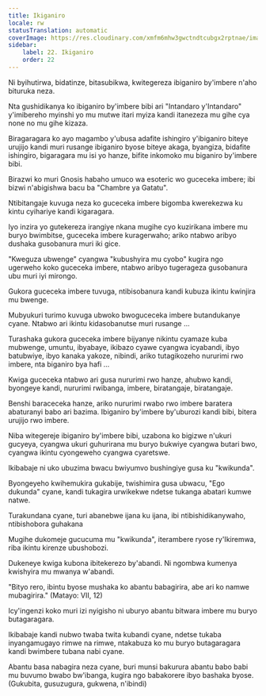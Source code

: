 ```yaml
---
title: Ikiganiro
locale: rw
statusTranslation: automatic
coverImage: https://res.cloudinary.com/xmfm6mhw3gwctndtcubgx2rptnae/image/upload/v1740468922/small_cover_tratado_de_psicologia_revolucionaria_a4c0dca4e0.webp
sidebar:
    label: 22. Ikiganiro
    order: 22
---
```

Ni byihutirwa, bidatinze, bitasubikwa, kwitegereza ibiganiro by'imbere n'aho bituruka neza.

Nta gushidikanya ko ibiganiro by'imbere bibi ari "Intandaro y'Intandaro" y'imibereho myinshi yo mu mutwe itari myiza kandi itanezeza mu gihe cya none no mu gihe kizaza.

Biragaragara ko ayo magambo y'ubusa adafite ishingiro y'ibiganiro biteye urujijo kandi muri rusange ibiganiro byose biteye akaga, byangiza, bidafite ishingiro, bigaragara mu isi yo hanze, bifite inkomoko mu biganiro by'imbere bibi.

Birazwi ko muri Gnosis habaho umuco wa esoteric wo guceceka imbere; ibi bizwi n'abigishwa bacu ba "Chambre ya Gatatu".

Ntibitangaje kuvuga neza ko guceceka imbere bigomba kwerekezwa ku kintu cyihariye kandi kigaragara.

Iyo inzira yo gutekereza irangiye nkana mugihe cyo kuzirikana imbere mu buryo bwimbitse, guceceka imbere kuragerwaho; ariko ntabwo aribyo dushaka gusobanura muri iki gice.

"Kweguza ubwenge" cyangwa "kubushyira mu cyobo" kugira ngo ugerweho koko guceceka imbere, ntabwo aribyo tugerageza gusobanura ubu muri iyi mirongo.

Gukora guceceka imbere tuvuga, ntibisobanura kandi kubuza ikintu kwinjira mu bwenge.

Mubyukuri turimo kuvuga ubwoko bwoguceceka imbere butandukanye cyane. Ntabwo ari ikintu kidasobanutse muri rusange ...

Turashaka gukora guceceka imbere bijyanye nikintu cyamaze kuba mubwenge, umuntu, ibyabaye, ikibazo cyawe cyangwa icyabandi, ibyo batubwiye, ibyo kanaka yakoze, nibindi, ariko tutagikozeho nururimi rwo imbere, nta biganiro bya hafi ...

Kwiga guceceka ntabwo ari gusa nururimi rwo hanze, ahubwo kandi, byongeye kandi, nururimi rwibanga, imbere, biratangaje, biratangaje.

Benshi baraceceka hanze, ariko nururimi rwabo rwo imbere baratera abaturanyi babo ari bazima. Ibiganiro by'imbere by'uburozi kandi bibi, bitera urujijo rwo imbere.

Niba witegereje ibiganiro by'imbere bibi, uzabona ko bigizwe n'ukuri gucyeya, cyangwa ukuri guhurirana mu buryo bukwiye cyangwa butari bwo, cyangwa ikintu cyongeweho cyangwa cyaretswe.

Ikibabaje ni uko ubuzima bwacu bwiyumvo bushingiye gusa ku "kwikunda".

Byongeyeho kwihemukira gukabije, twishimira gusa ubwacu, "Ego dukunda" cyane, kandi tukagira urwikekwe ndetse tukanga abatari kumwe natwe.

Turakundana cyane, turi abanebwe ijana ku ijana, ibi ntibishidikanywaho, ntibishobora guhakana

Mugihe dukomeje gucucuma mu "kwikunda", iterambere ryose ry'Ikiremwa, riba ikintu kirenze ubushobozi.

Dukeneye kwiga kubona ibitekerezo by'abandi. Ni ngombwa kumenya kwishyira mu mwanya w'abandi.

"Bityo rero, ibintu byose mushaka ko abantu babagirira, abe ari ko namwe mubagirira." (Matayo: VII, 12)

Icy'ingenzi koko muri izi nyigisho ni uburyo abantu bitwara imbere mu buryo butagaragara.

Ikibabaje kandi nubwo twaba twita kubandi cyane, ndetse tukaba inyangamugayo rimwe na rimwe, ntakabuza ko mu buryo butagaragara kandi bwimbere tubana nabi cyane.

Abantu basa nabagira neza cyane, buri munsi bakurura abantu babo babi mu buvumo bwabo bw'ibanga, kugira ngo babakorere ibyo bashaka byose. (Gukubita, gusuzugura, gukwena, n'ibindi)


